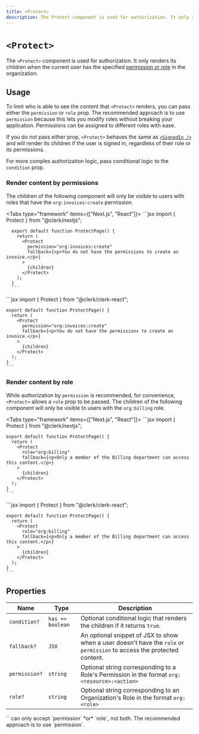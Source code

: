 ```yaml
---
title: <Protect>
description: The Protect component is used for authorization. It only renders its children when the current user has the specified permission or role in the organization.
---
```


# `<Protect>`

The `<Protect>` component is used for authorization. It only renders its children when the current user has the specified [permission or role](/docs/organizations/roles-permissions) in the organization.

## Usage

To limit who is able to see the content that `<Protect>` renders, you can pass either the `permission` or `role` prop. The recommended approach is to use `permission` because this lets you modify roles without breaking your application. Permissions can be assigned to different roles with ease.

If you do not pass either prop, `<Protect>` behaves the same as [`<SignedIn />`](/docs/components/control/signed-in) and will render its children if the user is signed in, regardless of their role or its permissions.

For more complex authorization logic, pass conditional logic to the `condition` prop.

### Render content by permissions

The children of the following component will only be visible to users with roles that have the `org:invoices:create` permission.

<Tabs type="framework" items={["Next.js", "React"]}>
  <Tab>
      ```jsx
      import { Protect } from "@clerk/nextjs";

      export default function ProtectPage() {
        return (
          <Protect
            permission="org:invoices:create"
            fallback={<p>You do not have the permissions to create an invoice.</p>}
          >
            {children}
          </Protect>
        );
      }
      ```
  </Tab>

  <Tab>
    ```jsx
    import { Protect } from "@clerk/clerk-react";

    export default function ProtectPage() {
      return (
        <Protect
          permission="org:invoices:create"
          fallback={<p>You do not have the permissions to create an invoice.</p>}
        >
          {children}
        </Protect>
      );
    }
    ```
  </Tab>
</Tabs>

### Render content by role

While authorization by `permission` is recommended, for convenience, `<Protect>` allows a `role` prop to be passed. The children of the following component will only be visible to users with the `org:billing` role.

<Tabs type="framework" items={["Next.js", "React"]}>
  <Tab>
    ```jsx
    import { Protect } from "@clerk/nextjs";

    export default function ProtectPage() {
      return (
        <Protect
          role="org:billing"
          fallback={<p>Only a member of the Billing department can access this content.</p>}
        >
          {children}
        </Protect>
      );
    }
    ```
  </Tab>

  <Tab>
    ```jsx
    import { Protect } from "@clerk/clerk-react";

    export default function ProtectPage() {
      return (
        <Protect
          role="org:billing"
          fallback={<p>Only a member of the Billing department can access this content.</p>}
        >
          {children}
        </Protect>
      );
    }
    ```
  </Tab>
</Tabs>

## Properties

| Name | Type | Description |
| --- | --- | --- |
| `condition?` | `has => boolean` | Optional conditional logic that renders the children if it returns `true`. |
| `fallback?` | `JSX` | An optional snippet of JSX to show when a user doesn't have the `role` or `permission` to access the protected content. |
| `permission?` | `string` | Optional string corresponding to a Role's Permission in the format `org:<resource>:<action>` |
| `role?` | `string` | Optional string corresponding to an Organization's Role in the format `org:<role>` |

<Callout type="warning">
  `<Protect>` can only accept `permission` *or* `role`, not both. The recommended approach is to use `permission`.
</Callout>